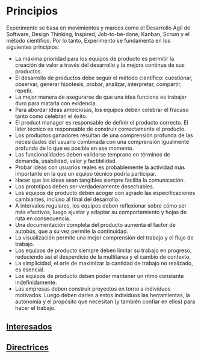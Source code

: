 
# Principios

Experimento se basa en movimientos y marcos como el Desarrollo Ágil de Software, Design Thinking, Inspired, Job-to-be-done, Kanban, Scrum y el método científico. Por lo tanto, Experimento se fundamenta en los siguientes principios:

* La máxima prioridad para los equipos de producto es permitir la creación de valor a través del desarrollo y la mejora continua de sus productos.
* El desarrollo de productos debe seguir el método científico: cuestionar, observar, generar hipótesis, probar, analizar, interpretar, compartir, repetir.
* La mejor manera de asegurarse de que una idea funciona es trabajar duro para matarla con evidencia.
* Para abordar ideas ambiciosas, los equipos deben celebrar el fracaso tanto como celebran el éxito.
* El product manager es responsable de definir el producto correcto. El líder técnico es responsable de construir correctamente el producto.
* Los productos ganadores resultan de una comprensión profunda de las necesidades del usuario combinada con una comprensión igualmente profunda de lo que es posible en ese momento.
* Las funcionalidades deben validarse temprano en términos de demanda, usabilidad, valor y factibilidad.
* Probar ideas con usuarios reales es probablemente la actividad más importante en la que un equipo técnico podría participar.
* Hacer que las ideas sean tangibles siempre facilita la comunicación.
* Los prototipos deben ser verdaderamente desechables.
* Los equipos de producto deben acoger con agrado las especificaciones cambiantes, incluso al final del desarrollo.
* A intervalos regulares, los equipos deben reflexionar sobre cómo ser más efectivos, luego ajustar y adaptar su comportamiento y hojas de ruta en consecuencia. 
* Una documentación completa del producto aumenta el factor de autobús, que a su vez permite la continuidad.
* La visualización permite una mejor comprensión del trabajo y el flujo de trabajo.
* Los equipos de producto siempre deben limitar su trabajo en progreso, reduciendo así el desperdicio de la multitarea y el cambio de contexto.
* La simplicidad, el arte de maximizar la cantidad de trabajo no realizado, es esencial.
* Los equipos de producto deben poder mantener un ritmo constante indefinidamente.
* Las empresas deben construir proyectos en torno a individuos motivados. Luego deben darles a estos individuos las herramientas, la autonomía y el propósito que necesitan (y también confiar en ellos) para hacer el trabajo.

## [Interesados](/principios/interesados)

## [Directrices](/principios/directrices)